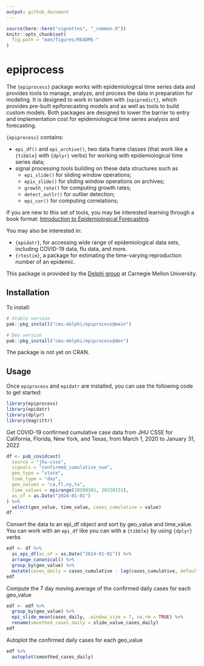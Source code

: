 ```yaml
---
output: github_document
---
```


<!-- README.md is generated from README.Rmd. Please edit that file -->

```r
source(here::here("vignettes", "_common.R"))
knitr::opts_chunk$set(
  fig.path = "man/figures/README-"
)
```

# epiprocess

The `{epiprocess}` package works with epidemiological time series data and
provides tools to manage, analyze, and process the data in preparation for
modeling. It is designed to work in tandem with
`{epipredict}`, which provides
pre-built epiforecasting models and as well as tools to build custom models.
Both packages are designed to lower the barrier to entry and implementation cost
for epidemiological time series analysis and forecasting.

`{epiprocess}` contains:

- `epi_df()` and `epi_archive()`, two data frame classes (that work like a
`{tibble}` with `{dplyr}` verbs) for working with epidemiological time
series data;
- signal processing tools building on these data structures such as
  - `epi_slide()` for sliding window operations;
  - `epix_slide()` for sliding window operations on archives;
  - `growth_rate()` for computing growth rates;
  - `detect_outlr()` for outlier detection;
  - `epi_cor()` for computing correlations;

If you are new to this set of tools, you may be interested learning through a
book format: [Introduction to Epidemiological
Forecasting](https://cmu-delphi.github.io/delphi-tooling-book/).

You may also be interested in:

- `{epidatr}`, for accessing wide range
of epidemiological data sets, including COVID-19 data, flu data, and more.
- `{rtestim}`, a package for estimating
the time-varying reproduction number of an epidemic.

This package is provided by the [Delphi group](https://delphi.cmu.edu/) at
Carnegie Mellon University.

## Installation

To install:

```r
# Stable version
pak::pkg_install("cmu-delphi/epiprocess@main")

# Dev version
pak::pkg_install("cmu-delphi/epiprocess@dev")
```

The package is not yet on CRAN.

## Usage

Once `epiprocess` and `epidatr` are installed, you can use the following code to
get started:

```r
library(epiprocess)
library(epidatr)
library(dplyr)
library(magrittr)
```

Get COVID-19 confirmed cumulative case data from JHU CSSE for California,
Florida, New York, and Texas, from March 1, 2020 to January 31, 2022

```r
df <- pub_covidcast(
  source = "jhu-csse",
  signals = "confirmed_cumulative_num",
  geo_type = "state",
  time_type = "day",
  geo_values = "ca,fl,ny,tx",
  time_values = epirange(20200301, 20220131),
  as_of = as.Date("2024-01-01")
) %>%
  select(geo_value, time_value, cases_cumulative = value)
df
```

Convert the data to an epi_df object and sort by geo_value and time_value. You
can work with an `epi_df` like you can with a `{tibble}` by using `{dplyr}`
verbs

```r
edf <- df %>%
  as_epi_df(as_of = as.Date("2024-01-01")) %>%
  arrange_canonical() %>%
  group_by(geo_value) %>%
  mutate(cases_daily = cases_cumulative - lag(cases_cumulative, default = 0))
edf
```

Compute the 7 day moving average of the confirmed daily cases for each geo_value

```r
edf <- edf %>%
  group_by(geo_value) %>%
  epi_slide_mean(cases_daily, .window_size = 7, na.rm = TRUE) %>%
  rename(smoothed_cases_daily = slide_value_cases_daily)
edf
```

Autoplot the confirmed daily cases for each geo_value

```r
edf %>%
  autoplot(smoothed_cases_daily)
```
